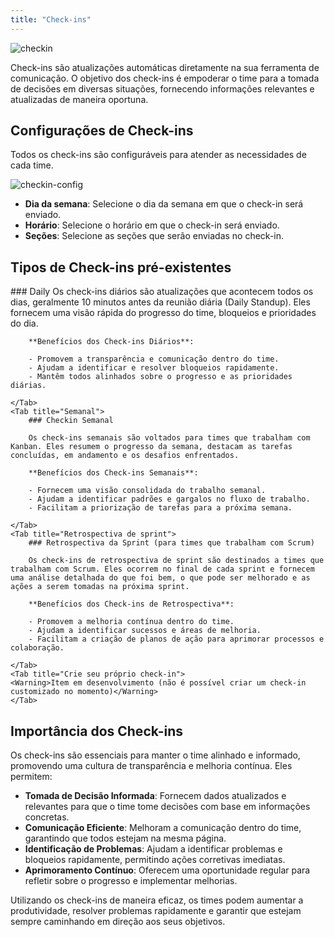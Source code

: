 ```yaml
---
title: "Check-ins"
---
```


![checkin](https://kodus.io/wp-content/uploads/2024/09/checkin_cover.png)

Check-ins são atualizações automáticas diretamente na sua ferramenta de comunicação. O objetivo dos check-ins é empoderar o time para a tomada de decisões em diversas situações, fornecendo informações relevantes e atualizadas de maneira oportuna.

## Configurações de Check-ins

Todos os check-ins são configuráveis para atender as necessidades de cada time.

![checkin-config](https://kodus.io/wp-content/uploads/2024/09/checkin_config.gif)

- **Dia da semana**: Selecione o dia da semana em que o check-in será enviado.
- **Horário**: Selecione o horário em que o check-in será enviado.
- **Seções**: Selecione as seções que serão enviadas no check-in.

## Tipos de Check-ins pré-existentes

<Tabs>
    <Tab title="Diário">
        ### Daily
        Os check-ins diários são atualizações que acontecem todos os dias, geralmente 10 minutos antes da reunião diária (Daily Standup). Eles fornecem uma visão rápida do progresso do time, bloqueios e prioridades do dia.

        **Benefícios dos Check-ins Diários**:

        - Promovem a transparência e comunicação dentro do time.
        - Ajudam a identificar e resolver bloqueios rapidamente.
        - Mantêm todos alinhados sobre o progresso e as prioridades diárias.

    </Tab>
    <Tab title="Semanal">
        ### Checkin Semanal

        Os check-ins semanais são voltados para times que trabalham com Kanban. Eles resumem o progresso da semana, destacam as tarefas concluídas, em andamento e os desafios enfrentados.

        **Benefícios dos Check-ins Semanais**:

        - Fornecem uma visão consolidada do trabalho semanal.
        - Ajudam a identificar padrões e gargalos no fluxo de trabalho.
        - Facilitam a priorização de tarefas para a próxima semana.

    </Tab>
    <Tab title="Retrospectiva de sprint">
        ### Retrospectiva da Sprint (para times que trabalham com Scrum)

        Os check-ins de retrospectiva de sprint são destinados a times que trabalham com Scrum. Eles ocorrem no final de cada sprint e fornecem uma análise detalhada do que foi bem, o que pode ser melhorado e as ações a serem tomadas na próxima sprint.

        **Benefícios dos Check-ins de Retrospectiva**:

        - Promovem a melhoria contínua dentro do time.
        - Ajudam a identificar sucessos e áreas de melhoria.
        - Facilitam a criação de planos de ação para aprimorar processos e colaboração.

    </Tab>
    <Tab title="Crie seu próprio check-in">
    <Warning>Item em desenvolvimento (não é possível criar um check-in customizado no momento)</Warning>
    </Tab>

</Tabs>

## Importância dos Check-ins

Os check-ins são essenciais para manter o time alinhado e informado, promovendo uma cultura de transparência e melhoria contínua. Eles permitem:

- **Tomada de Decisão Informada**: Fornecem dados atualizados e relevantes para que o time tome decisões com base em informações concretas.
- **Comunicação Eficiente**: Melhoram a comunicação dentro do time, garantindo que todos estejam na mesma página.
- **Identificação de Problemas**: Ajudam a identificar problemas e bloqueios rapidamente, permitindo ações corretivas imediatas.
- **Aprimoramento Contínuo**: Oferecem uma oportunidade regular para refletir sobre o progresso e implementar melhorias.

Utilizando os check-ins de maneira eficaz, os times podem aumentar a produtividade, resolver problemas rapidamente e garantir que estejam sempre caminhando em direção aos seus objetivos.
